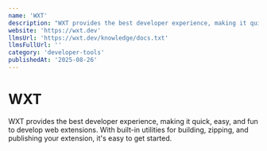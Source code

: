 ```yaml
---
name: 'WXT'
description: "WXT provides the best developer experience, making it quick, easy, and fun to develop web extensions. With built-in utilities for building, zipping, and publishing your extension, it''s easy to get started."
website: 'https://wxt.dev'
llmsUrl: 'https://wxt.dev/knowledge/docs.txt'
llmsFullUrl: ''
category: 'developer-tools'
publishedAt: '2025-08-26'
---
```


# WXT

WXT provides the best developer experience, making it quick, easy, and fun to develop web extensions. With built-in utilities for building, zipping, and publishing your extension, it's easy to get started.
